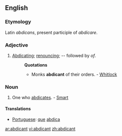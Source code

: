 ==English==

===Etymology===
Latin ''abdicans'', present participle of ''abdicare''.

===Adjective===
{{en-adj}}

# [[abdicating|Abdicating]]; [[renouncing]]; -- followed by ''of''.
#:'''Quotations'''
#:*Monks '''abdicant''' of their orders. - [[Whitlock]]

===Noun===
{{en-noun}}

# One who [[abdicates]]. - [[Smart]]

====Translations====
* [[Portuguese]]: [[que]] [[abdica]]

[[ar:abdicant]]
[[vi:abdicant]]
[[zh:abdicant]]